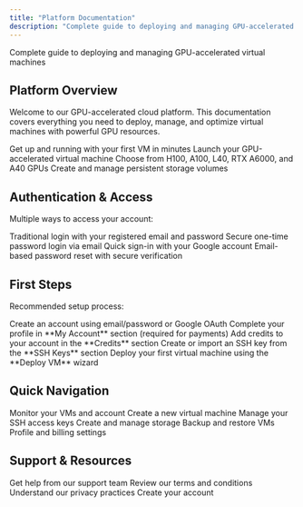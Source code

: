 ```yaml
---
title: "Platform Documentation"
description: "Complete guide to deploying and managing GPU-accelerated virtual machines"
---
```



Complete guide to deploying and managing GPU-accelerated virtual machines

## Platform Overview

Welcome to our GPU-accelerated cloud platform. This documentation covers everything you need to deploy, manage, and optimize virtual machines with powerful GPU resources.

<CardGroup cols={2}>
  <Card
    title="Quick Start"
    icon="rocket"
    href="/getting-started"
  >
    Get up and running with your first VM in minutes
  </Card>
  <Card
    title="Deploy VM"
    icon="server"
    href="https://barrack.ai/deploy"
  >
    Launch your GPU-accelerated virtual machine
  </Card>
  <Card
    title="GPU Configuration"
    icon="microchip"
    href="/vm/gpu-configuration"
  >
    Choose from H100, A100, L40, RTX A6000, and A40 GPUs
  </Card>
  <Card
    title="Storage Management"
    icon="database"
    href="/storage/overview"
  >
    Create and manage persistent storage volumes
  </Card>
</CardGroup>

## Authentication & Access

Multiple ways to access your account:

<CardGroup cols={2}>
  <Card title="Email & Password" icon="envelope">
    Traditional login with your registered email and password
  </Card>
  <Card title="OTP Login" icon="key">
    Secure one-time password login via email
  </Card>
  <Card title="Google OAuth" icon="google">
    Quick sign-in with your Google account
  </Card>
  <Card title="Password Recovery" icon="lock-reset">
    Email-based password reset with secure verification
  </Card>
</CardGroup>

## First Steps

Recommended setup process:

<Steps>
  <Step title="Create Account">
    Create an account using email/password or Google OAuth
  </Step>
  <Step title="Complete Profile">
    Complete your profile in **My Account** section (required for payments)
  </Step>
  <Step title="Add Credits">
    Add credits to your account in the **Credits** section
  </Step>
  <Step title="Setup SSH Keys">
    Create or import an SSH key from the **SSH Keys** section
  </Step>
  <Step title="Deploy VM">
    Deploy your first virtual machine using the **Deploy VM** wizard
  </Step>
</Steps>

## Quick Navigation

<CardGroup cols={3}>
  <Card
    title="Dashboard"
    icon="chart-line"
    href="https://barrack.ai/dashboard"
  >
    Monitor your VMs and account
  </Card>
  <Card
    title="Deploy VM"
    icon="plus"
    href="https://barrack.ai/deploy"
  >
    Create a new virtual machine
  </Card>
  <Card
    title="SSH Keys"
    icon="key"
    href="https://barrack.ai/ssh-keys"
  >
    Manage your SSH access keys
  </Card>
  <Card
    title="Volumes"
    icon="database"
    href="https://barrack.ai/volumes"
  >
    Create and manage storage
  </Card>
  <Card
    title="Snapshots"
    icon="camera"
    href="https://barrack.ai/snapshots"
  >
    Backup and restore VMs
  </Card>
  <Card
    title="Account"
    icon="user"
    href="https://barrack.ai/account"
  >
    Profile and billing settings
  </Card>
</CardGroup>

## Support & Resources

<CardGroup cols={2}>
  <Card
    title="Email Support"
    icon="envelope"
    href="mailto:support@barrack.ai"
  >
    Get help from our support team
  </Card>
  <Card
    title="Terms of Service"
    icon="file-text"
    href="https://barrack.ai/terms-of-service"
  >
    Review our terms and conditions
  </Card>
  <Card
    title="Privacy Policy"
    icon="shield"
    href="https://barrack.ai/privacy-policy"
  >
    Understand our privacy practices
  </Card>
  <Card
    title="Sign Up"
    icon="user-plus"
    href="https://barrack.ai/signup"
  >
    Create your account
  </Card>
</CardGroup>
